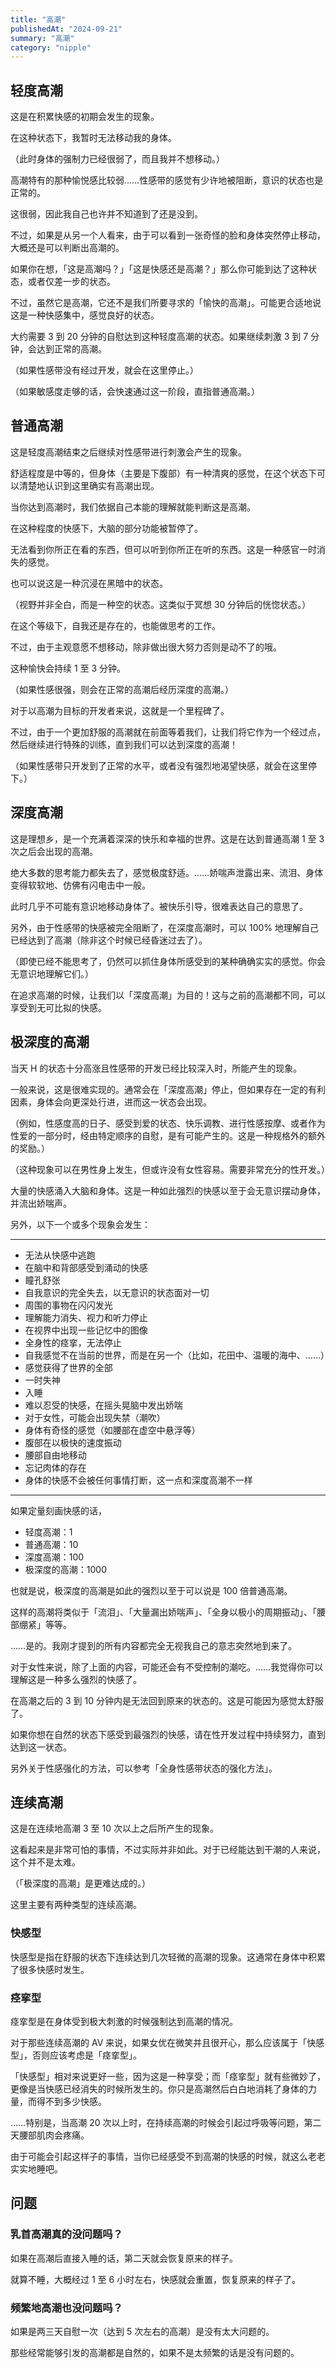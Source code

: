 ```yaml
---
title: "高潮"
publishedAt: "2024-09-21"
summary: "高潮"
category: "nipple"
---
```


## 轻度高潮

这是在积累快感的初期会发生的现象。

在这种状态下，我暂时无法移动我的身体。

（此时身体的强制力已经很弱了，而且我并不想移动。）

高潮特有的那种愉悦感比较弱……性感带的感觉有少许地被阻断，意识的状态也是正常的。

这很弱，因此我自己也许并不知道到了还是没到。

不过，如果是从另一个人看来，由于可以看到一张奇怪的脸和身体突然停止移动，大概还是可以判断出高潮的。

如果你在想，「这是高潮吗？」「这是快感还是高潮？」那么你可能到达了这种状态，或者仅差一步的状态。

不过，虽然它是高潮，它还不是我们所要寻求的「愉快的高潮」。可能更合适地说这是一种快感集中，感觉良好的状态。



大约需要 3 到 20 分钟的自慰达到这种轻度高潮的状态。如果继续刺激 3 到 7 分钟，会达到正常的高潮。

（如果性感带没有经过开发，就会在这里停止。）

（如果敏感度走够的话，会快速通过这一阶段，直指普通高潮。）

## 普通高潮

这是轻度高潮结束之后继续对性感带进行刺激会产生的现象。

舒适程度是中等的，但身体（主要是下腹部）有一种清爽的感觉，在这个状态下可以清楚地认识到这里确实有高潮出现。

当你达到高潮时，我们依据自己本能的理解就能判断这是高潮。



在这种程度的快感下，大脑的部分功能被暂停了。

无法看到你所正在看的东西，但可以听到你所正在听的东西。这是一种感官一时消失的感觉。

也可以说这是一种沉浸在黑暗中的状态。

（视野并非全白，而是一种空的状态。这类似于冥想 30 分钟后的恍惚状态。）



在这个等级下，自我还是存在的，也能做思考的工作。

不过，由于主观意愿不想移动，除非做出很大努力否则是动不了的哦。

这种愉快会持续 1 至 3 分钟。

（如果性感很强，则会在正常的高潮后经历深度的高潮。）



对于以高潮为目标的开发者来说，这就是一个里程碑了。

不过，由于一个更加舒服的高潮就在前面等着我们，让我们将它作为一个经过点，然后继续进行特殊的训练，直到我们可以达到深度的高潮！

（如果性感带只开发到了正常的水平，或者没有强烈地渴望快感，就会在这里停下。）

## 深度高潮

这是理想乡，是一个充满着深深的快乐和幸福的世界。这是在达到普通高潮 1 至 3 次之后会出现的高潮。

绝大多数的思考能力都失去了，感觉极度舒适。……娇喘声泄露出来、流泪、身体变得软软地、仿佛有闪电击中一般。

此时几乎不可能有意识地移动身体了。被快乐引导，很难表达自己的意思了。

另外，由于性感带的快感被完全阻断了，在深度高潮时，可以 100% 地理解自己已经达到了高潮（除非这个时候已经昏迷过去了）。

（即使已经不能思考了，仍然可以抓住身体所感受到的某种确确实实的感觉。你会无意识地理解它们。）



在追求高潮的时候，让我们以「深度高潮」为目的！这与之前的高潮都不同，可以享受到无可比拟的快感。

## 极深度的高潮

当天 H 的状态十分高涨且性感带的开发已经比较深入时，所能产生的现象。

一般来说，这是很难实现的。通常会在「深度高潮」停止，但如果存在一定的有利因素，身体会向更深处行进，进而这一状态会出现。

（例如，性感度高的日子、感受到爱的状态、快乐调教、进行性感按摩、或者作为性爱的一部分时，经由特定顺序的自慰，是有可能产生的。这是一种规格外的额外的奖励。）

（这种现象可以在男性身上发生，但或许没有女性容易。需要非常充分的性开发。）



大量的快感涌入大脑和身体。这是一种如此强烈的快感以至于会无意识摆动身体，并流出娇喘声。

另外，以下一个或多个现象会发生：

---

- 无法从快感中逃跑
- 在脑中和背部感受到涌动的快感
- 瞳孔舒张
- 自我意识的完全失去，以无意识的状态面对一切
- 周围的事物在闪闪发光
- 理解能力消失、视力和听力停止
- 在视界中出现一些记忆中的图像
- 全身性的痉挛，无法停止
- 自我感觉不在当前的世界，而是在另一个（比如，花田中、温暖的海中、……）
- 感觉获得了世界的全部
- 一时失神
- 入睡
- 难以忍受的快感，在摇头晃脑中发出娇喘
- 对于女性，可能会出现失禁（潮吹）
- 身体有奇怪的感觉（如腰部在虚空中悬浮等）
- 腹部在以极快的速度振动
- 腰部自由地移动
- 忘记肉体的存在
- 身体的快感不会被任何事情打断，这一点和深度高潮不一样

---

如果定量刻画快感的话，

- 轻度高潮：1
- 普通高潮：10
- 深度高潮：100
- 极深度的高潮：1000

也就是说，极深度的高潮是如此的强烈以至于可以说是 100 倍普通高潮。



这样的高潮将类似于「流泪」、「大量漏出娇喘声」、「全身以极小的周期振动」、「腰部绷紧」等等。

……是的。我刚才提到的所有内容都完全无视我自己的意志突然地到来了。

对于女性来说，除了上面的内容，可能还会有不受控制的潮吃。……我觉得你可以理解这是一种多么强烈的快感了。



在高潮之后的 3 到 10 分钟内是无法回到原来的状态的。这是可能因为感觉太舒服了。



如果你想在自然的状态下感受到最强烈的快感，请在性开发过程中持续努力，直到达到这一状态。

另外关于性感强化的方法，可以参考「全身性感带状态的强化方法」。

## 连续高潮

这是在连续地高潮 3 至 10 次以上之后所产生的现象。

这看起来是非常可怕的事情，不过实际并非如此。对于已经能达到干潮的人来说，这个并不是太难。

（「极深度的高潮」是更难达成的。）



这里主要有两种类型的连续高潮。

### 快感型

快感型是指在舒服的状态下连续达到几次轻微的高潮的现象。这通常在身体中积累了很多快感时发生。

### 痉挛型

痉挛型是在身体受到极大刺激的时候强制达到高潮的情况。

对于那些连续高潮的 AV 来说，如果女优在微笑并且很开心，那么应该属于「快感型」，否则应该考虑是「痉挛型」。



「快感型」相对来说更好一些，因为这是一种享受；而「痉挛型」就有些微妙了，更像是当快感已经消失的时候所发生的。你只是高潮然后白白地消耗了身体的力量，而得不到多少快感。

……特别是，当高潮 20 次以上时，在持续高潮的时候会引起过呼吸等问题，第二天腰部肌肉会疼痛。

由于可能会引起这样子的事情，当你已经感受不到高潮的快感的时候，就这么老老实实地睡吧。

## 问题

### 乳首高潮真的没问题吗？

如果在高潮后直接入睡的话，第二天就会恢复原来的样子。

就算不睡，大概经过 1 至 6 小时左右，快感就会重置，恢复原来的样子了。

### 频繁地高潮也没问题吗？

如果是两三天自慰一次（达到 5 次左右的高潮）是没有太大问题的。

那些经常能够引发的高潮都是自然的，如果不是太频繁的话是没有问题的。

